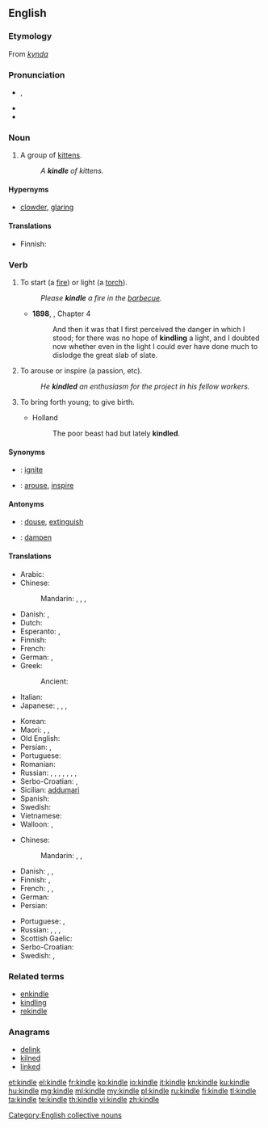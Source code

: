 {{was wotd|2006|October|3}}
==English==

===Etymology===
From {{etyl|non|en}} ''[[kynda]]''

===Pronunciation===
* {{IPA|/ˈkɪndl/}}, {{X-SAMPA|/"kIndl/}}
* {{audio|en-us-kindle.ogg|Audio (US)}}
* {{rhymes|ɪndəl}}

===Noun===
{{en-noun}}

# {{context|obsolete}} A group of [[kitten]]s.
#: ''A '''kindle''' of kittens.''

====Hypernyms====
* [[clowder]], [[glaring]]

====Translations====
{{trans-top|group of kittens}}
* Finnish: {{t-|fi|pentue}}
{{trans-mid}}
{{trans-bottom}}

===Verb===
{{en-verb|kindl|ing}}

# {{context|transitive}} To start (a [[fire]]) or light (a [[torch]]).
#: ''Please '''kindle''' a fire in the [[barbecue]].''
#* '''1898''', {{w|J. Meade Falkner}}, {{w|Moonfleet}} Chapter 4
#*: And then it was that I first perceived the danger in which I stood; for there was no hope of '''kindling''' a light, and I doubted now whether even in the light I could ever have done much to dislodge the great slab of slate.
# {{context|transitive|figuratively}} To arouse or inspire (a passion, etc).
#: ''He '''kindled''' an enthusiasm for the project in his fellow workers.''
# {{context|obsolete}} To bring forth young; to give birth.
#: {{rfquotek|Shakespeare}}
#* Holland
#*: The poor beast had but lately '''kindled'''.

====Synonyms====
* {{qualifier|to start a fire}}: [[ignite]]
* {{qualifier|to arouse}}: [[arouse]], [[inspire]]

====Antonyms====
* {{qualifier|to start a fire}}: [[douse]], [[extinguish]]
* {{qualifier|to arouse}}: [[dampen]]

====Translations====
{{trans-top|to start (a fire)}}
* Arabic: {{t-|ar|شعل|tr=šáʿʿala|sc=Arab}}
* Chinese:
*: Mandarin: {{t|cmn|點燃|sc=Hani}}, {{t|cmn|点燃|tr=diǎnrán|sc=Hani}}, {{t|cmn|點火|sc=Hani}}, {{t|cmn|点火|tr=diǎnhuǒ|sc=Hani}}
* Danish: {{t-|da|tænde}}, {{t-|da|fænge}}
* Dutch: {{t+|nl|aansteken}}
* Esperanto: {{t-|eo|ekbruligi}},  {{t-|eo|fajrigi}}
* Finnish: {{t+|fi|sytyttää}}
* French: {{t+|fr|allumer}}
* German: {{t+|de|anzünden}}, {{t+|de|entfachen}}
* Greek:
*: Ancient: {{tø|grc|αἴθω|tr=aithō|sc=polytonic}}
* Italian: {{t+|it|accendere}}
* Japanese: {{t-|ja|点じる|tr=てんじる, tenjiru|sc=Jpan}}, {{t-|ja|点ずる|tr=てんずる, tenzuru|sc=Jpan}}, {{t+|ja|点火|tr=てんかする, tenka-suru|alt=点火する|sc=Jpan}}, {{t-|ja|引火|tr=いんかする, inka-suru|alt=引火する|sc=Jpan}}
{{trans-mid}}
* Korean: {{t-|ko|불붙이다|tr=bulbutida|sc=Kore}}
* Maori: {{t|mi|tungi}}, {{t|mi|tutungi}}, {{t|mi|tungitungi}}
* Old English: {{t-|ang|ælan|alt=ǣlan}}
* Persian: {{t+|fa|افروختن|tr=afrōxtan}}, {{t+|fa|روشن کردن|tr=rowšan kardan}}
* Portuguese: {{t+|pt|acender}}
* Romanian: {{t-|ro|a ațâța}}
* Russian: {{t+|ru|разжигать|tr=razžigát’|sc=Cyrl}} {{impf}}, {{t+|ru|разжечь|tr=razžéč’|sc=Cyrl}} {{pf.}}, {{t+|ru|зажигать|tr=zažigát’|sc=Cyrl}} {{impf}}, {{t+|ru|зажечь|tr=zažéč’|sc=Cyrl}} {{pf.}}, {{t-|ru|запаливать|tr=zapálivat’|sc=Cyrl}} {{impf}}, {{t-|ru|запалить|tr=zapalít’|sc=Cyrl}} {{pf.}}, {{t+|ru|растапливать|tr=rastáplivat’|sc=Cyrl}} {{impf}}, {{t+|ru|растопить|tr=rastopít’|sc=Cyrl}} {{pf.}}
* Serbo-Croatian: {{t-|sh|potpaliti}}, {{t-|sh|zapaliti}}
* Sicilian: [[addumari]]
* Spanish: {{t+|es|encender}}
* Swedish: {{t+|sv|tända}}
* Vietnamese: {{t+|vi|nhóm}}
* Walloon: {{t-|wa|esprinde}}, {{t+|wa|aloumer}}
{{trans-bottom}}

{{trans-top|to arouse}}
* Chinese:
*: Mandarin: {{t|cmn|喚起|sc=Hani}}, {{t|cmn|唤起|tr=huànqǐ|sc=Hani}}, {{t|cmn|激起|tr=jīqǐ|sc=Hani}}
* Danish: {{t-|da|vække}}, {{t-|da|sætte i brand}}, {{t-|da|ophidse}}
* Finnish: {{t+|fi|sytyttää}}, {{t+|fi|kiihottaa}}
* French: {{t+|fr|exalter}}, {{t+|fr|inspirer}}, {{t+|fr|susciter}}
* German: {{t+|de|entfachen}}
* Persian: {{t+|fa|برانگیختن|tr=barangixtan}}
{{trans-mid}}
* Portuguese: {{t+|pt|inspirar}}, {{t+|pt|suscitar}}
* Russian: {{t+|ru|разжигать|tr=razžigát’|sc=Cyrl}} {{impf}}, {{t+|ru|разжечь|tr=razžéč’|sc=Cyrl}} {{pf.}}, {{t+|ru|зажигать|tr=zažigát’|sc=Cyrl}} {{impf}}, {{t+|ru|зажечь|tr=zažéč’|sc=Cyrl}} {{pf.}}
* Scottish Gaelic: {{t-|gd|beothaich}}
* Serbo-Croatian: {{t-|sh|zapaliti}}
* Swedish: {{t+|sv|tända}}, {{t+|sv|väcka}}
{{trans-bottom}}

===Related terms===
* [[enkindle]]
* [[kindling]]
* [[rekindle]]

===Anagrams===
* [[delink#English|delink]]
* [[kilned#English|kilned]]
* [[linked#English|linked]]

[[Category:English collective nouns]]

[[et:kindle]]
[[el:kindle]]
[[fr:kindle]]
[[ko:kindle]]
[[io:kindle]]
[[it:kindle]]
[[kn:kindle]]
[[ku:kindle]]
[[hu:kindle]]
[[mg:kindle]]
[[ml:kindle]]
[[my:kindle]]
[[pl:kindle]]
[[ru:kindle]]
[[fi:kindle]]
[[tl:kindle]]
[[ta:kindle]]
[[te:kindle]]
[[th:kindle]]
[[vi:kindle]]
[[zh:kindle]]